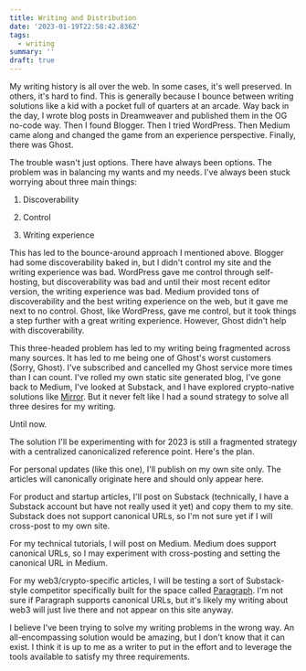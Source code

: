 ```yaml
---
title: Writing and Distribution
date: '2023-01-19T22:58:42.836Z'
tags:
  - writing
summary: ''
draft: true
---
```

My writing history is all over the web. In some cases, it's well preserved. In others, it's hard to find. This is generally because I bounce between writing solutions like a kid with a pocket full of quarters at an arcade. Way back in the day, I wrote blog posts in Dreamweaver and published them in the OG no-code way. Then I found Blogger. Then I tried WordPress. Then Medium came along and changed the game from an experience perspective. Finally, there was Ghost.

The trouble wasn't just options. There have always been options. The problem was in balancing my wants and my needs. I've always been stuck worrying about three main things:

1.  Discoverability
    
2.  Control
    
3.  Writing experience
    

This has led to the bounce-around approach I mentioned above. Blogger had some discoverability baked in, but I didn't control my site and the writing experience was bad. WordPress gave me control through self-hosting, but discoverability was bad and until their most recent editor version, the writing experience was bad. Medium provided tons of discoverability and the best writing experience on the web, but it gave me next to no control. Ghost, like WordPress, gave me control, but it took things a step further with a great writing experience. However, Ghost didn't help with discoverability.

This three-headed problem has led to my writing being fragmented across many sources. It has led to me being one of Ghost's worst customers (Sorry, Ghost). I've subscribed and cancelled my Ghost service more times than I can count. I've rolled my own static site generated blog, I've gone back to Medium, I've looked at Substack, and I have explored crypto-native solutions like [Mirror](https://mirror.xyz). But it never felt like I had a sound strategy to solve all three desires for my writing.

Until now.

The solution I'll be experimenting with for 2023 is still a fragmented strategy with a centralized canonicalized reference point. Here's the plan.

For personal updates (like this one), I'll publish on my own site only. The articles will canonically originate here and should only appear here.

For product and startup articles, I'll post on Substack (technically, I have a Substack account but have not really used it yet) and copy them to my site. Substack does not support canonical URLs, so I'm not sure yet if I will cross-post to my own site.

For my technical tutorials, I will post on Medium. Medium does support canonical URLs, so I may experiment with cross-posting and setting the canonical URL in Medium.

For my web3/crypto-specific articles, I will be testing a sort of Substack-style competitor specifically built for the space called [Paragraph](https://paragraph.xyz). I'm not sure if Paragraph supports canonical URLs, but it's likely my writing about web3 will just live there and not appear on this site anyway.

I believe I've been trying to solve my writing problems in the wrong way. An all-encompassing solution would be amazing, but I don't know that it can exist. I think it is up to me as a writer to put in the effort and to leverage the tools available to satisfy my three requirements.
